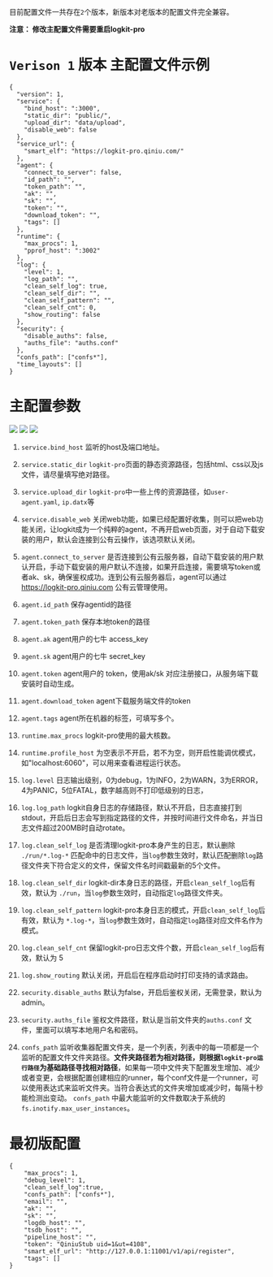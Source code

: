 
目前配置文件一共存在`2`个版本，新版本对老版本的配置文件完全兼容。

**注意： 修改主配置文件需要重启logkit-pro**



# `Verison 1` 版本 主配置文件示例

```
{
  "version": 1,
  "service": {
    "bind_host": ":3000",
    "static_dir": "public/",
    "upload_dir": "data/upload",
    "disable_web": false
  },
  "service_url": {
    "smart_elf": "https://logkit-pro.qiniu.com/"
  },
  "agent": {
    "connect_to_server": false,
    "id_path": "",
    "token_path": "",
    "ak": "",
    "sk": "",
    "token": "",
    "download_token": "",
    "tags": []
  },
  "runtime": {
    "max_procs": 1,
    "pprof_host": ":3002"
  },
  "log": {
    "level": 1,
    "log_path": "", 
    "clean_self_log": true,
    "clean_self_dir": "",
    "clean_self_pattern": "",
    "clean_self_cnt": 0,
    "show_routing": false
  },
  "security": {
    "disable_auths": false,
    "auths_file": "auths.conf"
  },
  "confs_path": ["confs*"],
  "time_layouts": []
}

```
# 主配置参数
![](https://dn-odum9helk.qbox.me/Fmbmzp-Q4f3LNFqg5Ywc6kCHAc-P)
![](https://dn-odum9helk.qbox.me/FrnYhfnwkgXj6NZ_qsDEFKuL_UdC)
![](https://dn-odum9helk.qbox.me/Flkdm02cnYAhJ43yq6pnR7uhW4Lu)

1. `service.bind_host` 监听的host及端口地址。
2. `service.static_dir` `logkit-pro`页面的静态资源路径，包括html、css以及js文件，请尽量填写绝对路径。
3. `service.upload_dir` `logkit-pro`中一些上传的资源路径，如`user-agent.yaml`, `ip.datx`等
4. `service.disable_web` 关闭web功能，如果已经配置好收集，则可以把web功能关闭，让logkit成为一个纯粹的agent，不再开启web页面，对于自动下载安装的用户，默认会连接到公有云操作，该选项默认关闭。 

5. `agent.connect_to_server` 是否连接到公有云服务器，自动下载安装的用户默认开启，手动下载安装的用户默认不连接，如果开启连接，需要填写token或者ak、sk，确保鉴权成功。连到公有云服务器后，agent可以通过 https://logkit-pro.qiniu.com 公有云管理使用。
6. `agent.id_path` 保存agentid的路径
7. `agent.token_path` 保存本地token的路径
8. `agent.ak` agent用户的七牛 access_key
9. `agent.sk` agent用户的七牛 secret_key
10. `agent.token` agent用户的 token，使用ak/sk 对应注册接口，从服务端下载安装时自动生成。
11. `agent.download_token` agent下载服务端文件的token
12. `agent.tags` agent所在机器的标签，可填写多个。

13. `runtime.max_procs` logkit-pro使用的最大核数。
14. `runtime.profile_host` 为空表示不开启，若不为空，则开启性能调优模式，如"localhost:6060"，可以用来查看进程运行状态。

15. `log.level` 日志输出级别，0为debug，1为INFO，2为WARN，3为ERROR，4为PANIC，5位FATAL，数字越高则不打印低级别的日志，
16. `log.log_path` logkit自身日志的存储路径，默认不开启，日志直接打到stdout，开启后日志会写到指定路径的文件，并按时间进行文件命名，并当日志文件超过200MB时自动rotate。
17. `log.clean_self_log` 是否清理logkit-pro本身产生的日志，默认删除 `./run/*.log-*` 匹配命中的日志文件，当`log`参数生效时，默认匹配删除`log`路径文件夹下符合定义的文件，保留文件名时间戳最新的5个文件。
18. `log.clean_self_dir` logkit-dir本身日志的路径，开启`clean_self_log`后有效，默认为 `./run`，当`log`参数生效时，自动指定`log`路径文件夹。
19. `log.clean_self_pattern` logkit-pro本身日志的模式，开启`clean_self_log`后有效，默认为 `*.log-*`，当`log`参数生效时，自动指定`log`路径对应文件名作为模式。
20. `log.clean_self_cnt` 保留logkit-pro日志文件个数，开启`clean_self_log`后有效，默认为 5
21. `log.show_routing` 默认关闭，开启后在程序启动时打印支持的请求路由。

22. `security.disable_auths` 默认为false，开启后鉴权关闭，无需登录，默认为admin。
23. `security.auths_file` 鉴权文件路径，默认是当前文件夹的`auths.conf` 文件，里面可以填写本地用户名和密码。

24. `confs_path` 监听收集器配置文件夹，是一个列表，列表中的每一项都是一个监听的配置文件文件夹路径。**文件夹路径若为相对路径，则根据`logkit-pro运行路径`为基础路径寻找相对路径**，如果每一项中文件夹下配置发生增加、减少或者变更，会根据配置创建相应的runner，每个conf文件是一个runner，可以使用表达式来监听文件夹。当符合表达式的文件夹增加或减少时，每隔十秒能检测出变动。 `confs_path` 中最大能监听的文件数取决于系统的`fs.inotify.max_user_instances`。

# 最初版配置

```
{
    "max_procs": 1,
    "debug_level": 1,
    "clean_self_log":true,
    "confs_path": ["confs*"],
    "email": "",
    "ak": "",
    "sk": "",
    "logdb_host": "",
    "tsdb_host": "",
    "pipeline_host": "",
    "token": "QiniuStub uid=1&ut=4108",
    "smart_elf_url": "http://127.0.0.1:11001/v1/api/register",
    "tags": []
}
```